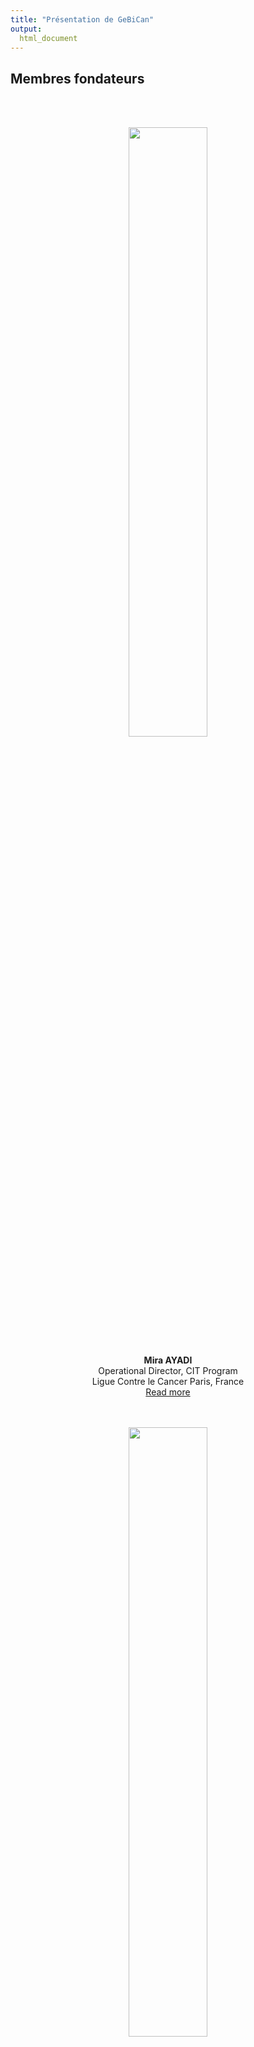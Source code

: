 ```yaml
---
title: "Présentation de GeBiCan"
output:
  html_document
---
```


## Membres fondateurs


<div class = "row">
  
<div class = "col-md-4">
<br><br>
<center>
![](pictures/mira.png){width=50%}


**Mira AYADI**    
Operational Director, CIT Program  
Ligue Contre le Cancer Paris, France  
[Read more](members/members_ma.html) 
</center>
</div>
  
<div class = "col-md-4">
<br><br>
<center>
![](pictures/yuna.png){width=50%}


**Yuna BLUM**    
Research scientist, CNRS   
GEO Team, IGDR Rennes, France  
[Read more](members/members_yb.html) 

</center>
</div>
  
<div class = "col-md-4">
<br><br>
<center>
![](pictures/sylvie.png){width=50%}

**Sylvie JOB**   
Research scientist, Inserm  
Paul-Brousse Hospital Paris, France  
[Read more](members/members_sj.html) 
</center>
</div>
</div>
<div class = "col-md-4">
<br><br>
<center>
![](pictures/remy.png){width=50%}

**Remy NICOLLE**   
Research scientist, CIT Program  
Ligue Contre le Cancer Paris, France  
 [Read more](members/members_rn.html) 

</center>
</div>
  
<div class = "col-md-4">
<br><br>
<center>
![](pictures/david.png){width=50%}

**David TAVEL**   
Data Manager, CIT Program  
Ligue Contre le Cancer Paris, France  
[Read more](members/members_dt.html) 

</center>

</div>
</div>

<br>